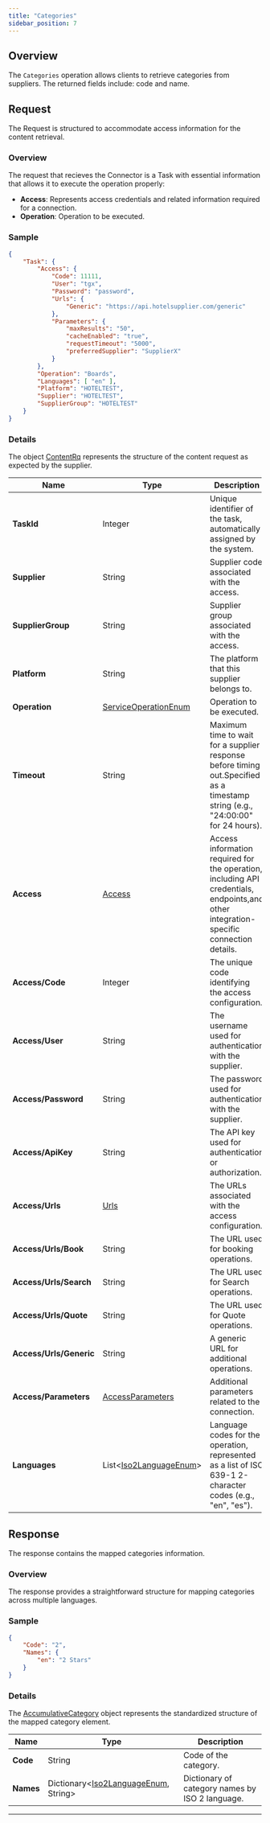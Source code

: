 ```yaml
---
title: "Categories"
sidebar_position: 7
---
```


## **Overview**

The `Categories` operation allows clients to retrieve categories from suppliers. The returned fields include: code and name.

## **Request**

The Request is structured to accommodate access information for the content retrieval.

### **Overview**

The request that recieves the Connector is a Task with essential information that allows it to execute the operation properly:
- **Access**: Represents access credentials and related information required for a connection.
- **Operation**: Operation to be executed.

### **Sample**

```json
{
    "Task": {
        "Access": {
            "Code": 11111,
            "User": "tgx",
            "Password": "password",
            "Urls": {
                "Generic": "https://api.hotelsupplier.com/generic"
            },
            "Parameters": {
                "maxResults": "50",
                "cacheEnabled": "true",
                "requestTimeout": "5000",
                "preferredSupplier": "SupplierX"
            }
        },
        "Operation": "Boards",
        "Languages": [ "en" ],
        "Platform": "HOTELTEST",
        "Supplier": "HOTELTEST",
        "SupplierGroup": "HOTELTEST"
    }
}
```

### **Details**

The object [ContentRq](/docs/apis/for-sellers/connectors-pull-developers-api/API_Reference/contentrq) represents the structure of the content request as expected by the supplier.
  
<!-- TABLE BEGIN Connectors.Content.Pull.Domain.Contracts.Common.ContentRq -->

| Name | Type | Description |
|------|------|-------------|
| **TaskId** | Integer | Unique identifier of the task, automatically assigned by the system. |
| **Supplier** | String | Supplier code associated with the access. |
| **SupplierGroup** | String | Supplier group associated with the access. |
| **Platform** | String | The platform that this supplier belongs to. |
| **Operation** | [ServiceOperationEnum](/docs/apis/for-sellers/connectors-pull-developers-api/API_Reference/serviceoperationenum) | Operation to be executed. |
| **Timeout** | String | Maximum time to wait for a supplier response before timing out.Specified as a timestamp string (e.g., "24:00:00" for 24 hours). |
| **Access** | [Access](/docs/apis/for-sellers/connectors-pull-developers-api/API_Reference/access) | Access information required for the operation, including API credentials, endpoints,and other integration-specific connection details. |
| **Access/Code** | Integer | The unique code identifying the access configuration. |
| **Access/User** | String | The username used for authentication with the supplier. |
| **Access/Password** | String | The password used for authentication with the supplier. |
| **Access/ApiKey** | String | The API key used for authentication or authorization. |
| **Access/Urls** | [Urls](/docs/apis/for-sellers/connectors-pull-developers-api/API_Reference/urls) | The URLs associated with the access configuration. |
| **Access/Urls/Book** | String | The URL used for booking operations. |
| **Access/Urls/Search** | String | The URL used for Search operations. |
| **Access/Urls/Quote** | String | The URL used for Quote operations. |
| **Access/Urls/Generic** | String | A generic URL for additional operations. |
| **Access/Parameters** | [AccessParameters](/docs/apis/for-sellers/connectors-pull-developers-api/API_Reference/accessparameters) | Additional parameters related to the connection. |
| **Languages** | List&lt;[Iso2LanguageEnum](/docs/apis/for-sellers/connectors-pull-developers-api/API_Reference/iso2languageenum)&gt; | Language codes for the operation, represented as a list of ISO 639-1 2-character codes (e.g., "en", "es"). |

<!-- TABLE END -->

## **Response**

The response contains the mapped categories information.

### **Overview**

The response provides a straightforward structure for mapping categories across multiple languages.

### **Sample**

```json
{
	"Code": "2",
	"Names": {
		"en": "2 Stars"
	}
}
```

### **Details**

The [AccumulativeCategory](/docs/apis/for-sellers/connectors-pull-developers-api/API_Reference/accumulativecategory) object represents the standardized structure of the mapped category element.

<!-- TABLE BEGIN Content.Common.Domain.AccumulativeContracts.Category -->
| Name | Type | Description |
|------|------|-------------|
| **Code** | String | Code of the category. |
| **Names** | Dictionary&lt;[Iso2LanguageEnum](/docs/apis/for-sellers/connectors-pull-developers-api/API_Reference/iso2languageenum), String&gt;  | Dictionary of category names by ISO 2 language. |
<!-- TABLE END -->

---
